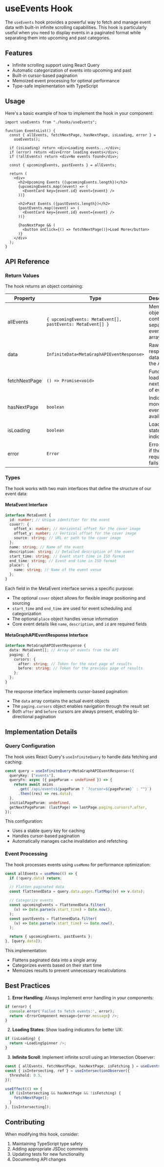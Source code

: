 # useEvents Hook

The `useEvents` hook provides a powerful way to fetch and manage event data with built-in infinite scrolling capabilities. This hook is particularly useful when you need to display events in a paginated format while separating them into upcoming and past categories.

## Features

- Infinite scrolling support using React Query
- Automatic categorization of events into upcoming and past
- Built-in cursor-based pagination
- Memoized event processing for optimal performance
- Type-safe implementation with TypeScript

## Usage

Here's a basic example of how to implement the hook in your component:

```tsx
import useEvents from "./hooks/useEvents";

function EventsList() {
  const { allEvents, fetchNextPage, hasNextPage, isLoading, error } =
    useEvents();

  if (isLoading) return <div>Loading events...</div>;
  if (error) return <div>Error loading events</div>;
  if (!allEvents) return <div>No events found</div>;

  const { upcomingEvents, pastEvents } = allEvents;

  return (
    <div>
      <h2>Upcoming Events ({upcomingEvents.length})</h2>
      {upcomingEvents.map((event) => (
        <EventCard key={event.id} event={event} />
      ))}

      <h2>Past Events ({pastEvents.length})</h2>
      {pastEvents.map((event) => (
        <EventCard key={event.id} event={event} />
      ))}

      {hasNextPage && (
        <button onClick={() => fetchNextPage()}>Load More</button>
      )}
    </div>
  );
}
```

## API Reference

### Return Values

The hook returns an object containing:

| Property      | Type                                                       | Description                                       |
| ------------- | ---------------------------------------------------------- | ------------------------------------------------- |
| allEvents     | `{ upcomingEvents: MetaEvent[], pastEvents: MetaEvent[] }` | Memoized object containing separated event arrays |
| data          | `InfiniteData<MetaGraphAPIEventResponse>`                  | Raw response data from the API                    |
| fetchNextPage | `() => Promise<void>`                                      | Function to load the next page of events          |
| hasNextPage   | `boolean`                                                  | Indicates if more events are available            |
| isLoading     | `boolean`                                                  | Loading state indicator                           |
| error         | `Error`                                                    | Error object if the request fails                 |

### Types

The hook works with two main interfaces that define the structure of our event data:

#### MetaEvent Interface

```typescript
interface MetaEvent {
  id: number; // Unique identifier for the event
  cover?: {
    offset_x: number; // Horizontal offset for the cover image
    offset_y: number; // Vertical offset for the cover image
    source: string; // URL or path to the cover image
  };
  name: string; // Name of the event
  description: string; // Detailed description of the event
  start_time: string; // Event start time in ISO format
  end_time: string; // Event end time in ISO format
  place?: {
    name: string; // Name of the event venue
  };
}
```

Each field in the MetaEvent interface serves a specific purpose:

- The optional `cover` object allows for flexible image positioning and sourcing
- `start_time` and `end_time` are used for event scheduling and categorization
- The optional `place` object handles venue information
- Core event details like `name`, `description`, and `id` are required fields

#### MetaGraphAPIEventResponse Interface

```typescript
interface MetaGraphAPIEventResponse {
  data: MetaEvent[]; // Array of events from the API
  paging: {
    cursors: {
      after: string; // Token for the next page of results
      before: string; // Token for the previous page of results
    };
  };
}
```

The response interface implements cursor-based pagination:

- The `data` array contains the actual event objects
- The `paging.cursors` object enables navigation through the result set
- Both `after` and `before` cursors are always present, enabling bi-directional pagination

## Implementation Details

### Query Configuration

The hook uses React Query's `useInfiniteQuery` to handle data fetching and caching:

```typescript
const query = useInfiniteQuery<MetaGraphAPIEventResponse>({
  queryKey: ["events"],
  queryFn: async ({ pageParam = undefined }) => {
    return await axios
      .get(`/api/events${pageParam ? `?cursor=${pageParam}` : ""}`)
      .then((res) => res.data);
  },
  initialPageParam: undefined,
  getNextPageParam: (lastPage) => lastPage.paging.cursors?.after,
});
```

This configuration:

- Uses a stable query key for caching
- Handles cursor-based pagination
- Automatically manages cache invalidation and refetching

### Event Processing

The hook processes events using `useMemo` for performance optimization:

```typescript
const allEvents = useMemo(() => {
  if (!query.data) return;

  // Flatten paginated data
  const flattenedData = query.data.pages.flatMap((v) => v.data);

  // Categorize events
  const upcomingEvents = flattenedData.filter(
    (v) => Date.parse(v.start_time) > Date.now(),
  );
  const pastEvents = flattenedData.filter(
    (v) => Date.parse(v.start_time) <= Date.now(),
  );

  return { upcomingEvents, pastEvents };
}, [query.data]);
```

This implementation:

- Flattens paginated data into a single array
- Categorizes events based on their start time
- Memoizes results to prevent unnecessary recalculations

## Best Practices

1. **Error Handling**: Always implement error handling in your components:

```typescript
if (error) {
  console.error('Failed to fetch events:', error);
  return <ErrorComponent message={error.message} />;
}
```

2. **Loading States**: Show loading indicators for better UX:

```typescript
if (isLoading) {
  return <LoadingSpinner />;
}
```

3. **Infinite Scroll**: Implement infinite scroll using an Intersection Observer:

```typescript
const { allEvents, fetchNextPage, hasNextPage, isFetching } = useEvents();
const { isIntersecting, ref } = useIntersectionObserver({
  threshold: 0.5,
});

useEffect(() => {
  if (isIntersecting && hasNextPage && !isFetching) {
    fetchNextPage();
  }
}, [isIntersecting]);
```

## Contributing

When modifying this hook, consider:

1. Maintaining TypeScript type safety
2. Adding appropriate JSDoc comments
3. Updating tests for new functionality
4. Documenting API changes
